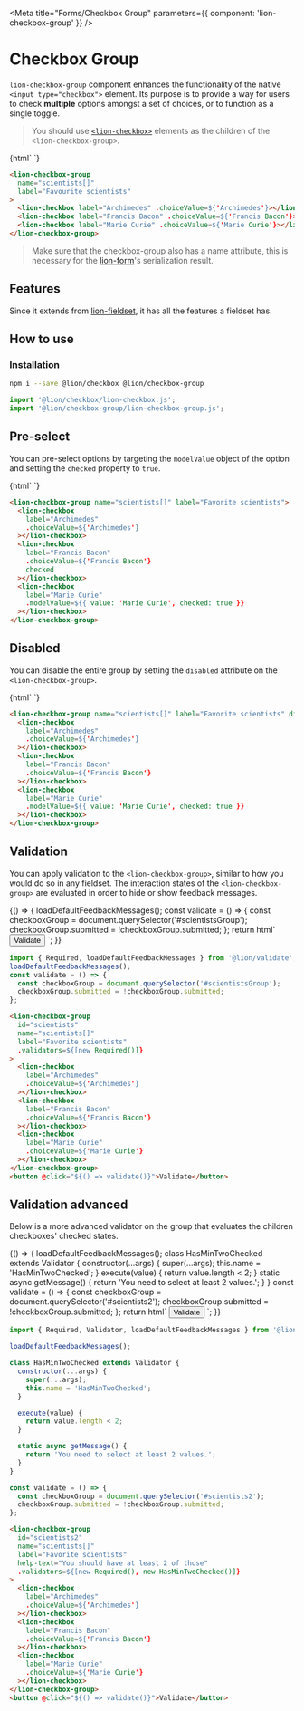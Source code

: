 

<Meta title="Forms/Checkbox Group" parameters={{ component: 'lion-checkbox-group' }} />

# Checkbox Group

`lion-checkbox-group` component enhances the functionality of the native `<input type="checkbox">` element.
Its purpose is to provide a way for users to check **multiple** options amongst a set of choices, or to function as a single toggle.

> You should use <a href="https://github.com/ing-bank/lion/tree/master/packages/checkbox" target="_blank">`<lion-checkbox>`</a> elements as the children of the `<lion-checkbox-group>`.

<Story name="Default">
  {html`
    <lion-checkbox-group
      name="scientists[]"
      label="Favorite scientists"
    >
      <lion-checkbox label="Archimedes" .choiceValue=${'Archimedes'}></lion-checkbox>
      <lion-checkbox label="Francis Bacon" .choiceValue=${'Francis Bacon'}></lion-checkbox>
      <lion-checkbox label="Marie Curie" .choiceValue=${'Marie Curie'}></lion-checkbox>
    </lion-checkbox-group>
  `}
</Story>

```html
<lion-checkbox-group
  name="scientists[]"
  label="Favourite scientists"
>
  <lion-checkbox label="Archimedes" .choiceValue=${'Archimedes'}></lion-checkbox>
  <lion-checkbox label="Francis Bacon" .choiceValue=${'Francis Bacon'}></lion-checkbox>
  <lion-checkbox label="Marie Curie" .choiceValue=${'Marie Curie'}></lion-checkbox>
</lion-checkbox-group>
```

> Make sure that the checkbox-group also has a name attribute, this is necessary for the [lion-form](?path=/docs/forms-form-overview--page)'s serialization result.

## Features

Since it extends from [lion-fieldset](?path=/docs/forms-fieldset-overview--page), it has all the features a fieldset has.

## How to use

### Installation

```sh
npm i --save @lion/checkbox @lion/checkbox-group
```

```js
import '@lion/checkbox/lion-checkbox.js';
import '@lion/checkbox-group/lion-checkbox-group.js';
```

## Pre-select

You can pre-select options by targeting the `modelValue` object of the option and setting the `checked` property to `true`.

<Story name="Pre-select">
  {html`
    <lion-checkbox-group name="scientists" label="Favorite scientists">
      <lion-checkbox
        label="Archimedes"
        .choiceValue=${'Archimedes'}
      ></lion-checkbox>
      <lion-checkbox
        label="Francis Bacon"
        .choiceValue=${'Francis Bacon'}
        checked
      ></lion-checkbox>
      <lion-checkbox
        label="Marie Curie"
        .modelValue=${{ value: 'Marie Curie', checked: true }}
      ></lion-checkbox>
    </lion-checkbox-group>
  `}
</Story>

```html
<lion-checkbox-group name="scientists[]" label="Favorite scientists">
  <lion-checkbox
    label="Archimedes"
    .choiceValue=${'Archimedes'}
  ></lion-checkbox>
  <lion-checkbox
    label="Francis Bacon"
    .choiceValue=${'Francis Bacon'}
    checked
  ></lion-checkbox>
  <lion-checkbox
    label="Marie Curie"
    .modelValue=${{ value: 'Marie Curie', checked: true }}
  ></lion-checkbox>
</lion-checkbox-group>
```

## Disabled

You can disable the entire group by setting the `disabled` attribute on the `<lion-checkbox-group>`.

<Story name="Disabled">
  {html`
    <lion-checkbox-group name="scientists[]" label="Favorite scientists" disabled>
      <lion-checkbox
        label="Archimedes"
        .choiceValue=${'Archimedes'}
      ></lion-checkbox>
      <lion-checkbox
        label="Francis Bacon"
        .choiceValue=${'Francis Bacon'}
      ></lion-checkbox>
      <lion-checkbox
        label="Marie Curie"
        .modelValue=${{ value: 'Marie Curie', checked: true }}
      ></lion-checkbox>
    </lion-checkbox-group>
  `}
</Story>

```html
<lion-checkbox-group name="scientists[]" label="Favorite scientists" disabled>
  <lion-checkbox
    label="Archimedes"
    .choiceValue=${'Archimedes'}
  ></lion-checkbox>
  <lion-checkbox
    label="Francis Bacon"
    .choiceValue=${'Francis Bacon'}
  ></lion-checkbox>
  <lion-checkbox
    label="Marie Curie"
    .modelValue=${{ value: 'Marie Curie', checked: true }}
  ></lion-checkbox>
</lion-checkbox-group>
```

## Validation

You can apply validation to the `<lion-checkbox-group>`, similar to how you would do so in any fieldset.
The interaction states of the `<lion-checkbox-group>` are evaluated in order to hide or show feedback messages.

<Story name="Validation">
  {() => {
    loadDefaultFeedbackMessages();
    const validate = () => {
      const checkboxGroup = document.querySelector('#scientistsGroup');
      checkboxGroup.submitted = !checkboxGroup.submitted;
    };
    return html`
      <lion-checkbox-group
        id="scientists"
        name="scientists[]"
        label="Favorite scientists"
        .validators=${[new Required()]}
      >
        <lion-checkbox
          label="Archimedes"
          .choiceValue=${'Archimedes'}
        ></lion-checkbox>
        <lion-checkbox
          label="Francis Bacon"
          .choiceValue=${'Francis Bacon'}
        ></lion-checkbox>
        <lion-checkbox
          label="Marie Curie"
          .choiceValue=${'Marie Curie'}
        ></lion-checkbox>
      </lion-checkbox-group>
      <button @click="${() => validate()}">Validate</button>
    `;
  }}
</Story>

```js
import { Required, loadDefaultFeedbackMessages } from '@lion/validate';
loadDefaultFeedbackMessages();
const validate = () => {
  const checkboxGroup = document.querySelector('#scientistsGroup');
  checkboxGroup.submitted = !checkboxGroup.submitted;
};
```

```html
<lion-checkbox-group
  id="scientists"
  name="scientists[]"
  label="Favorite scientists"
  .validators=${[new Required()]}
>
  <lion-checkbox
    label="Archimedes"
    .choiceValue=${'Archimedes'}
  ></lion-checkbox>
  <lion-checkbox
    label="Francis Bacon"
    .choiceValue=${'Francis Bacon'}
  ></lion-checkbox>
  <lion-checkbox
    label="Marie Curie"
    .choiceValue=${'Marie Curie'}
  ></lion-checkbox>
</lion-checkbox-group>
<button @click="${() => validate()}">Validate</button>
```


## Validation advanced

Below is a more advanced validator on the group that evaluates the children checkboxes' checked states.

<Story name="Validation Advanced">
  {() => {
    loadDefaultFeedbackMessages();
    class HasMinTwoChecked extends Validator {
      constructor(...args) {
        super(...args);
        this.name = 'HasMinTwoChecked';
      }
      execute(value) {
        return value.length < 2;
      }
      static async getMessage() {
        return 'You need to select at least 2 values.';
      }
    }
    const validate = () => {
      const checkboxGroup = document.querySelector('#scientists2');
      checkboxGroup.submitted = !checkboxGroup.submitted;
    };
    return html`
      <lion-checkbox-group
        id="scientists2"
        name="scientists[]"
        label="Favorite scientists"
        help-text="You should have at least 2 of those"
        .validators=${[new Required(), new HasMinTwoChecked()]}
      >
        <lion-checkbox
          label="Archimedes"
          .choiceValue=${'Archimedes'}
        ></lion-checkbox>
        <lion-checkbox
          label="Francis Bacon"
          .choiceValue=${'Francis Bacon'}
        ></lion-checkbox>
        <lion-checkbox
          label="Marie Curie"
          .choiceValue=${'Marie Curie'}
        ></lion-checkbox>
      </lion-checkbox-group>
      <button @click="${() => validate()}">Validate</button>
    `;
  }}
</Story>

```js
import { Required, Validator, loadDefaultFeedbackMessages } from '@lion/validate';

loadDefaultFeedbackMessages();

class HasMinTwoChecked extends Validator {
  constructor(...args) {
    super(...args);
    this.name = 'HasMinTwoChecked';
  }

  execute(value) {
    return value.length < 2;
  }

  static async getMessage() {
    return 'You need to select at least 2 values.';
  }
}

const validate = () => {
  const checkboxGroup = document.querySelector('#scientists2');
  checkboxGroup.submitted = !checkboxGroup.submitted;
};
```

```html
<lion-checkbox-group
  id="scientists2"
  name="scientists[]"
  label="Favorite scientists"
  help-text="You should have at least 2 of those"
  .validators=${[new Required(), new HasMinTwoChecked()]}
>
  <lion-checkbox
    label="Archimedes"
    .choiceValue=${'Archimedes'}
  ></lion-checkbox>
  <lion-checkbox
    label="Francis Bacon"
    .choiceValue=${'Francis Bacon'}
  ></lion-checkbox>
  <lion-checkbox
    label="Marie Curie"
    .choiceValue=${'Marie Curie'}
  ></lion-checkbox>
</lion-checkbox-group>
<button @click="${() => validate()}">Validate</button>
```
